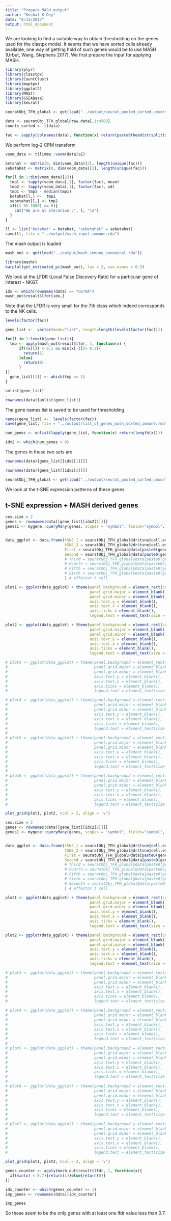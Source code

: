 ```yaml
---
title: "Prepare MASH output"
author: "Kushal K Dey"
date: "8/31/2017"
output: html_document
---
```


We are looking to find a suitable way to obtain thresholding on the genes used for the clastpx model. It seems that we have sorted cells already available, one way of getting hold of such
genes would be to use MASH (Urbut, Wang, Stephens 2017). We first prepare the input for applying MASH.

```r
library(plyr)
library(classtpx)
library(CountClust)
library(maptpx)
library(ggplot2)
library(MAST)
library(GSEABase)
library(Seurat)
```


```r
seuratObj_TFH_global <- get(load("../output/seurat_pooled_sorted_unsorted_PBMC.rda"))
```

```r
data <- seuratObj_TFH_global@raw.data[,1:4500]
counts_sorted <- t(data)
```

```r
fac <- sapply(colnames(data), function(x) return(paste0(head(strsplit(x, "[_]")[[1]], -1), collapse="_")))
```

We perform log-2 CPM transform 

```r
voom_data <- t(limma::voom(data)$E)
```

```r
betahat <- matrix(0, dim(voom_data)[2], length(unique(fac)))
sebetahat <- matrix(0, dim(voom_data)[2], length(unique(fac)))
```

```r
for(l in 1:dim(voom_data)[2]){
  tmp1 <- tapply(voom_data[,l], factor(fac), mean)
  tmp2 <- tapply(voom_data[,l], factor(fac), sd)
  tmp1 <- tmp1 - median(tmp1)
  betahat[l,] <-  tmp1
  sebetahat[l,] <- tmp2
  if((l %% 1000) == 0){
    cat("WE are at iteration :", l, "\n")
  }
}

```

```r
ll <- list("betahat" = betahat, "sebetahat" = sebetahat)
save(ll, file = "../output/mash_input_immune.rda")
```

The mash output is loaded 

```r
mash_out <- get(load("../output/mash_immune_canonical.rda"))
```


```r
library(mashr)
barplot(get_estimated_pi(mash_out), las = 2, cex.names = 0.3)
```

We look at the LFDR (Local False Discovery Rate) for a particular gene of interest - NKG7.

```r
idx <- which(rownames(data) == "CD79A")
mash_out$result$lfdr[idx,]
```

Note that the LFDR is very small for the 7th class which indeed corresponds to the NK cells.

```r
levels(factor(fac))
```


```r

gene_list <-  vector(mode="list", length=length(levels(factor(fac))))

for(l in 1:length(gene_list)){
  tmp <- apply(mash_out$result$lfdr, 1, function(x) {
      if((x[l]) < 0.1 && min(x[-l])> 0.3){
        return(1)
      }else{
        return(0)
      }
})
  gene_list[[l]] <- which(tmp == 1)
}

```

```r
unlist(gene_list)
```

```r
rownames(data)[unlist(gene_list)]
```

The gene names list is saved to be used for thresholding.

```r
names(gene_list) <-  levels(factor(fac))
save(gene_list, file = "../output/list_of_genes_mash_sorted_immune.rda")
```

```r
num_genes <- unlist(lapply(gene_list, function(x) return(length(x))))
```

```r
idx2 <- which(num_genes > 0)
```


The genes in these two sets are 

```r
rownames(data)[gene_list[[idx2[1]]]]
```

```r
rownames(data)[gene_list[[idx2[2]]]]
```


```r
seuratObj_TFH_global <- get(load("../output/seurat_pooled_sorted_unsorted_PBMC.rda"))
```

We look at the t-SNE expression patterns of these genes 

## t-SNE expression + MASH derived genes 

```r
cex.size = 2
genes <- rownames(data)[gene_list[[idx2[1]]]]
genes1 <- mygene::queryMany(genes, scopes = "symbol", fields="symbol", species="human")$symbol


data_ggplot <- data.frame(tSNE_1 = seuratObj_TFH_global@dr$tsne@cell.embeddings[, 1],
                          tSNE_2 = seuratObj_TFH_global@dr$tsne@cell.embeddings[, 2],
                          First = seuratObj_TFH_global@data[paste0(genes[1]), ], 
                          Second = seuratObj_TFH_global@data[paste0(genes[2]), ]
                          # Third = seuratObj_TFH_global@data[paste0(genes[3]), ] # LiveCells marker
                          # Fourth = seuratObj_TFH_global@data[paste0(genes[4]), ], # LiveCells marker
                          # Fifth = seuratObj_TFH_global@data[paste0(genes[5]), ],
                          # Sixth = seuratObj_TFH_global@data[paste0(genes[6]), ]
                          ) # effector t cell

plot1 <- ggplot(data_ggplot) + theme(panel.background = element_rect(colour = "black", size = 1), 
                                     panel.grid.major = element_blank(), 
                                     panel.grid.minor = element_blank(), 
                                     axis.text.y = element_blank(),
                                     axis.text.x = element_blank(),
                                     axis.ticks = element_blank(),
                                     legend.text = element_text(size = 15)) + geom_point(aes(x = tSNE_1, y = tSNE_2, color = First), size = cex.size) + labs(x = 'tSNE 1', y = 'tSNE 2', title = '') + scale_colour_gradient2(low = 'royalblue', high = 'red', mid = 'grey80', midpoint = quantile(seuratObj_TFH_global@data[paste0(genes[1]), ], 0.2),  name = paste0(genes1[1]))

plot2 <- ggplot(data_ggplot) + theme(panel.background = element_rect(colour = "black", size = 1), 
                                     panel.grid.major = element_blank(), 
                                     panel.grid.minor = element_blank(), 
                                     axis.text.y = element_blank(),
                                     axis.text.x = element_blank(),
                                     axis.ticks = element_blank(),
                                     legend.text = element_text(size = 15)) + geom_point(aes(x = tSNE_1, y = tSNE_2, color = Second), size = cex.size) + labs(x = 'tSNE 1', y = 'tSNE 2', title = '') + scale_colour_gradient2(low = 'royalblue', high = 'red', mid = 'grey80', midpoint = quantile(seuratObj_TFH_global@data[paste0(genes[2]), ], 0.2),  name = paste0(genes1[2]))

# plot3 <- ggplot(data_ggplot) + theme(panel.background = element_rect(colour = "black", size = 1), 
#                                      panel.grid.major = element_blank(), 
#                                      panel.grid.minor = element_blank(), 
#                                      axis.text.y = element_blank(),
#                                      axis.text.x = element_blank(),
#                                      axis.ticks = element_blank(),
#                                      legend.text = element_text(size = 15)) + geom_point(aes(x = tSNE_1, y = tSNE_2, color = Third), size = cex.size) + labs(x = 'tSNE 1', y = 'tSNE 2', title = '') + scale_colour_gradient2(low = 'royalblue', high = 'red', mid = 'grey80', midpoint = quantile(seuratObj_TFH_global@data[paste0(genes[3]), ], 0.2),  name = paste0(genes1[3]))

# plot4 <- ggplot(data_ggplot) + theme(panel.background = element_rect(colour = "black", size = 1), 
#                                      panel.grid.major = element_blank(), 
#                                      panel.grid.minor = element_blank(), 
#                                      axis.text.y = element_blank(),
#                                      axis.text.x = element_blank(),
#                                      axis.ticks = element_blank(),
#                                      legend.text = element_text(size = 15)) + geom_point(aes(x = tSNE_1, y = tSNE_2, color = Fourth), size = cex.size) + labs(x = 'tSNE 1', y = 'tSNE 2', title = '') + scale_colour_gradient2(low = 'royalblue', high = 'red', mid = 'grey80', midpoint = quantile(seuratObj_TFH_global@data[paste0(genes[4]), ], 0.2),  name = paste0(genes1[4]))
# 
# plot5 <- ggplot(data_ggplot) + theme(panel.background = element_rect(colour = "black", size = 1), 
#                                      panel.grid.major = element_blank(), 
#                                      panel.grid.minor = element_blank(), 
#                                      axis.text.y = element_blank(),
#                                      axis.text.x = element_blank(),
#                                      axis.ticks = element_blank(),
#                                      legend.text = element_text(size = 15)) + geom_point(aes(x = tSNE_1, y = tSNE_2, color = Fifth), size = cex.size) + labs(x = 'tSNE 1', y = 'tSNE 2', title = '') + scale_colour_gradient2(low = 'royalblue', high = 'red', mid = 'grey80', midpoint = quantile(seuratObj_TFH_global@data[paste0(genes[5]), ], 0.2),  name = paste0(genes1[5]))
# 
# plot6 <- ggplot(data_ggplot) + theme(panel.background = element_rect(colour = "black", size = 1), 
#                                      panel.grid.major = element_blank(), 
#                                      panel.grid.minor = element_blank(), 
#                                      axis.text.y = element_blank(),
#                                      axis.text.x = element_blank(),
#                                      axis.ticks = element_blank(),
#                                      legend.text = element_text(size = 15)) + geom_point(aes(x = tSNE_1, y = tSNE_2, color = Sixth), size = cex.size) + labs(x = 'tSNE 1', y = 'tSNE 2', title = '') + scale_colour_gradient2(low = 'royalblue', high = 'red', mid = 'grey80', midpoint = quantile(seuratObj_TFH_global@data[paste0(genes[6]), ], 0.2),  name = paste0(genes1[6]))

plot_grid(plot1, plot2, ncol = 2, align = 'v')
```


```r
cex.size = 2
genes <- rownames(data)[gene_list[[idx2[2]]]]
genes1 <- mygene::queryMany(genes, scopes = "symbol", fields="symbol", species="human")$symbol


data_ggplot <- data.frame(tSNE_1 = seuratObj_TFH_global@dr$tsne@cell.embeddings[, 1],
                          tSNE_2 = seuratObj_TFH_global@dr$tsne@cell.embeddings[, 2],
                          First = seuratObj_TFH_global@data[paste0(genes[1]), ], 
                          Second = seuratObj_TFH_global@data[paste0(genes[2]), ]
                          # Third = seuratObj_TFH_global@data[paste0(genes[3]), ] # LiveCells marker
                          # Fourth = seuratObj_TFH_global@data[paste0(genes[4]), ], # LiveCells marker
                          # Fifth = seuratObj_TFH_global@data[paste0(genes[5]), ],
                          # Sixth = seuratObj_TFH_global@data[paste0(genes[6]), ],
                          # Seventh = seuratObj_TFH_global@data[paste0(genes[7]), ]
                          ) # effector t cell

plot1 <- ggplot(data_ggplot) + theme(panel.background = element_rect(colour = "black", size = 1), 
                                     panel.grid.major = element_blank(), 
                                     panel.grid.minor = element_blank(), 
                                     axis.text.y = element_blank(),
                                     axis.text.x = element_blank(),
                                     axis.ticks = element_blank(),
                                     legend.text = element_text(size = 15)) + geom_point(aes(x = tSNE_1, y = tSNE_2, color = First), size = cex.size) + labs(x = 'tSNE 1', y = 'tSNE 2', title = '') + scale_colour_gradient2(low = 'royalblue', high = 'red', mid = 'grey80', midpoint = quantile(seuratObj_TFH_global@data[paste0(genes[1]), ], 0.2),  name = paste0(genes1[1]))

plot2 <- ggplot(data_ggplot) + theme(panel.background = element_rect(colour = "black", size = 1), 
                                     panel.grid.major = element_blank(), 
                                     panel.grid.minor = element_blank(), 
                                     axis.text.y = element_blank(),
                                     axis.text.x = element_blank(),
                                     axis.ticks = element_blank(),
                                     legend.text = element_text(size = 15)) + geom_point(aes(x = tSNE_1, y = tSNE_2, color = Second), size = cex.size) + labs(x = 'tSNE 1', y = 'tSNE 2', title = '') + scale_colour_gradient2(low = 'royalblue', high = 'red', mid = 'grey80', midpoint = quantile(seuratObj_TFH_global@data[paste0(genes[2]), ], 0.2),  name = paste0(genes1[2]))

# plot3 <- ggplot(data_ggplot) + theme(panel.background = element_rect(colour = "black", size = 1), 
#                                      panel.grid.major = element_blank(), 
#                                      panel.grid.minor = element_blank(), 
#                                      axis.text.y = element_blank(),
#                                      axis.text.x = element_blank(),
#                                      axis.ticks = element_blank(),
#                                      legend.text = element_text(size = 15)) + geom_point(aes(x = tSNE_1, y = tSNE_2, color = Third), size = cex.size) + labs(x = 'tSNE 1', y = 'tSNE 2', title = '') + scale_colour_gradient2(low = 'royalblue', high = 'red', mid = 'grey80', midpoint = quantile(seuratObj_TFH_global@data[paste0(genes[3]), ], 0.2),  name = paste0(genes1[3]))

# plot4 <- ggplot(data_ggplot) + theme(panel.background = element_rect(colour = "black", size = 1), 
#                                      panel.grid.major = element_blank(), 
#                                      panel.grid.minor = element_blank(), 
#                                      axis.text.y = element_blank(),
#                                      axis.text.x = element_blank(),
#                                      axis.ticks = element_blank(),
#                                      legend.text = element_text(size = 15)) + geom_point(aes(x = tSNE_1, y = tSNE_2, color = Fourth), size = cex.size) + labs(x = 'tSNE 1', y = 'tSNE 2', title = '') + scale_colour_gradient2(low = 'royalblue', high = 'red', mid = 'grey80', midpoint = quantile(seuratObj_TFH_global@data[paste0(genes[4]), ], 0.2),  name = paste0(genes1[4]))
# 
# plot5 <- ggplot(data_ggplot) + theme(panel.background = element_rect(colour = "black", size = 1), 
#                                      panel.grid.major = element_blank(), 
#                                      panel.grid.minor = element_blank(), 
#                                      axis.text.y = element_blank(),
#                                      axis.text.x = element_blank(),
#                                      axis.ticks = element_blank(),
#                                      legend.text = element_text(size = 15)) + geom_point(aes(x = tSNE_1, y = tSNE_2, color = Fifth), size = cex.size) + labs(x = 'tSNE 1', y = 'tSNE 2', title = '') + scale_colour_gradient2(low = 'royalblue', high = 'red', mid = 'grey80', midpoint = quantile(seuratObj_TFH_global@data[paste0(genes[5]), ], 0.2),  name = paste0(genes1[5]))
# 
# plot6 <- ggplot(data_ggplot) + theme(panel.background = element_rect(colour = "black", size = 1), 
#                                      panel.grid.major = element_blank(), 
#                                      panel.grid.minor = element_blank(), 
#                                      axis.text.y = element_blank(),
#                                      axis.text.x = element_blank(),
#                                      axis.ticks = element_blank(),
#                                      legend.text = element_text(size = 15)) + geom_point(aes(x = tSNE_1, y = tSNE_2, color = Sixth), size = cex.size) + labs(x = 'tSNE 1', y = 'tSNE 2', title = '') + scale_colour_gradient2(low = 'royalblue', high = 'red', mid = 'grey80', midpoint = quantile(seuratObj_TFH_global@data[paste0(genes[6]), ], 0.2),  name = paste0(genes1[6]))
# 
# plot7 <- ggplot(data_ggplot) + theme(panel.background = element_rect(colour = "black", size = 1), 
#                                      panel.grid.major = element_blank(), 
#                                      panel.grid.minor = element_blank(), 
#                                      axis.text.y = element_blank(),
#                                      axis.text.x = element_blank(),
#                                      axis.ticks = element_blank(),
#                                      legend.text = element_text(size = 15)) + geom_point(aes(x = tSNE_1, y = tSNE_2, color = Sixth), size = cex.size) + labs(x = 'tSNE 1', y = 'tSNE 2', title = '') + scale_colour_gradient2(low = 'royalblue', high = 'red', mid = 'grey80', midpoint = quantile(seuratObj_TFH_global@data[paste0(genes[7]), ], 0.2),  name = paste0(genes1[7]))

plot_grid(plot1, plot2, ncol = 2, align = 'v')
```


```r
genes_counter <- apply(mash_out$result$lfdr, 1, function(x){
  if(min(x) < 0.7){return(1)}else{return(0)}
})
```

```r
idx_counter <- which(genes_counter == 1)
imp_genes <- rownames(data)[idx_counter]
```

```r
imp_genes
```

So these seem to be the only genes with at least one lfdr value less than 0.7.


